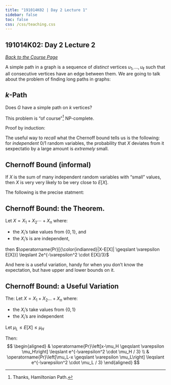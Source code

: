 ```yaml
---
title: "191014K02 | Day 2 Lecture 1"
sidebar: false
toc: false
css: /css/teaching.css
---
```




:::{.column-body-outset}

## 191014K02: Day 2 Lecture 2

_[Back to the Course Page](../)_

A simple path in a graph is a sequence of _distinct_ vertices $u_1, \ldots, u_\ell$ such that all consecutive vertices have an edge between them. We are going to talk about the problem of finding long paths in graphs:

:::{.callout-tip icon="false"}
# $k$-Path

Does $G$ have a simple path on $k$ vertices?
:::

This problem is "of course"^[Thanks, Hamiltonian Path.] NP-complete.

Proof by induction:

\begin{aligned}
\frac{k^k}{k !} & = \underbrace{{\color{indianred}\frac{(k-1)^{k-1}}{(k-1) !} \cdot \frac{(k-1) !}{(k-1)^{k-1}}}}_{1} \cdot \frac{k^k}{k!} \\
& ~ \\
& = \underbrace{{\color{darkseagreen}\frac{(k-1)^{k-1}}{(k-1) !}}}_{\text{Induction Hypothesis}} \cdot \frac{(k-1) !}{(k-1)^{k-1}} \cdot \frac{k^k}{k!} \\
& \leqslant {\color{darkseagreen}e^{k-1}} \cdot \frac{(k-1)!}{(k-1)^{k-1}} \cdot \frac{k^k}{k!} \\
& ~ \\
& \leqslant e^{k-1} \cdot \frac{{\color{olivedrab}(k-1)!}}{(k-1)^{k-1}} \cdot \frac{{\color{palevioletred}k^k}}{{\color{olivedrab}k!}} \\
& \leqslant e^{k-1} \cdot {\color{olivedrab}\frac{1}{k}} \cdot \frac{{\color{palevioletred}k^{k-1}}}{(k-1)^{k-1}} \cdot {\color{palevioletred}k} \\
& \leqslant e^{k-1} \cdot \frac{1}{{\color{indianred}k}} \cdot \frac{k^{k-1}}{(k-1)^{k-1}} \cdot {\color{indianred}k} \\
& \leqslant e^{k-1} \cdot \frac{k^{k-1}}{(k-1)^{k-1}} \\
& ~ \\
& =e^{k-1} \cdot {\color{darkseagreen}\left(1+\frac{1}{k-1}\right)^{k-1}}\\
& =e^{k-1} \cdot {\color{darkseagreen}e}\\
& =e^k
\end{aligned}

The useful way to _recall_ what the Chernoff bound tells us is the following: for *independent* 0/1 random variables, the probability that $X$ deviates from it sexpectatio by a large amount is *extremely* small.

:::{.callout-important icon="false"}
# Chernoff Bound (informal)

If $X$ is the sum of many independent random variables with "small" values, then $X$ is very very likely to be very close to $E[X]$.
:::

The following is the precise statment:

:::{.callout-important icon="false"}
# Chernoff Bound: the Theorem.

Let $X= X_1 + X_2 \cdots+ X_n$ where:

- the $X_i$'s take values from $\{0,1\}$, and 
- the $X_i$'s is are independent,

then $\operatorname{Pr}[{\color{indianred}|X-E[X]| \geqslant \varepsilon E[X]}] \leqslant 2e^{-\varepsilon^2 \cdot E[X]/3}$
:::

And here is a useful variation, handy for when you don't know the expectation, but have upper and lower bounds on it. 

:::{.callout-important icon="false"}
# Chernoff Bound: a Useful Variation

The: Let $X= X_1 + X_2  \ldots+ X_n$ where:

- the $X_i$'s take values from $\{0,1\}$
- the $X_i$'s are independent

Let $\mu_L \leqslant E[X] \leqslant \mu_H$

Then:
$$
\begin{aligned}
& \operatorname{Pr}\left[x-\mu_H \geqslant \varepsilon \mu_H\right] \leqslant e^{-\varepsilon^2 \cdot \mu_H / 3} \\
& \operatorname{Pr}\left[\mu_L-x \geqslant \varepsilon \mu_L\right] \leqslant e^{-\varepsilon^2 \cdot \mu_L / 3}
\end{aligned}
$$
:::



:::